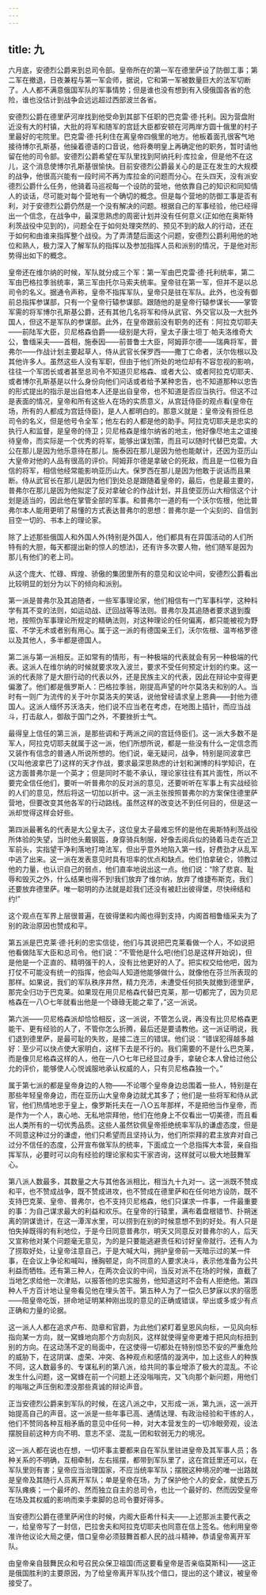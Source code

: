```yaml
---
---
---
```

title: 九
---




六月底，安德烈公爵来到总司令部。皇帝所在的第一军在德里萨设了防御工事；第二军在撤退，日夜兼程与第一军会师，据说，它和第一军被数量巨大的法军切断了。人人都不满意俄国军队的军事情势；但是谁也没有想到有入侵俄国各省的危险，谁也没估计到战争会远远超过西部波兰各省。

安德烈公爵在德里萨河岸找到他受命到其部下任职的巴克雷·德·托利。因为营盘附近没有大的村镇，大批的将军和随军的宫廷大臣都安顿在河两岸方圆十俄里的村子里最好的宅院里。巴克雷·德·托利住在离皇帝四俄里的地方。他板着面孔很客气地接待博尔孔斯基，他操着德语的口音说，他将奏明皇上再确定他的职务，暂时请他留在他的司令部。安德烈公爵希望在军队里找到阿纳托利·库拉金，但是他不在这儿，这个消息使博尔孔斯基很愉快。目前安德烈公爵最关心的是正在发生的大规模的战争，他很高兴能有一段时间不再为库拉金的问题而分心。在头四天，没有派安德烈公爵什么任务，他骑着马巡视每一个设防的营地，他依靠自己的知识和同知情人的谈话，尽可能对每个营地有一个确切的概念。但是每个营地的防御工事是否有利，对于安德烈公爵仍然是一个没有解决的问题。根据自己的军事经验，他已经得出一个信念，在战争中，最深思熟虑的周密计划并没有任何意义(正如他在奥斯特利茨战役中见到的)，问题全在于如何处理突然的、预见不到的敌人的行动，还在于如何和由谁来指挥整个战役。为了弄清楚后面这个问题，安德烈公爵利用他的地位和熟人，极力深入了解军队的指挥以及参加指挥人员和派别的情况，于是他对形势得出如下的概念。

皇帝还在维尔纳的时候，军队就分成三个军：第一军由巴克雷·德·托利统率，第二军由巴格拉季翁统率，第三军由托尔马索夫统率。皇帝驻在第一军，但并不是以总司令的名义。据通令声称，皇帝不指挥军队，皇帝只是驻在军队。此外，也没有御前总指挥参谋部，只有一个皇帝行辕参谋部。跟随他的是皇帝行辕参谋长——掌管军需的将军博尔孔斯基公爵，还有其他几名将军和侍从武官、外交官以及一大批外国人，但这不是军队的参谋部。此外，在皇帝跟前没有职务的还有：阿拉克切耶夫——前陆军大臣，贝尼格森伯爵——级别是大将，皇太子康士坦丁·帕夫洛维奇大公，鲁缅采夫——首相，施泰因——前普鲁士大臣，阿姆菲尔德——瑞典将军，普弗尔——作战计划主要起草人，侍从武官长保罗西——撒丁亡命者，沃尔佐根以及其他许多人。虽然这些人没有军职，但由于他们所处的地位却有不容忽视的影响，往往一个军团长或者甚至总司令不知道贝尼格森、或者大公、或者阿拉克切耶夫、或者博尔孔斯基是以什么身份向他们问话或者给予某种忠告，也不知道那种以忠告的形式提出的指示是出自他本人还是出自皇帝，也不知道是否应当执行。但这不过是表面的情况，皇帝和所有这些人在场的实质意义，从宫廷侍臣的观点看(皇帝在场，所有的人都成为宫廷侍臣)，是人人都明白的。那意义就是：皇帝没有担任总司令的名义，但是他号令全军；他左右的人都是他的助手。阿拉克切耶夫是忠实的执行人和监督，是皇帝的侍卫；贝尼格森是维尔纳省的地主，他好像尽地主之谊接待皇帝，而实际是一个优秀的将军，能够出谋划策，而且可以随时代替巴克雷。大公在那儿是因为他乐意待在那儿。施泰因在那儿是因为他也能献计，还因为亚历山大皇帝对他的人品有很高的评价。阿姆菲尔德是拿破仑的死敌，而且是一位极为自信的将军，相信他经常能影响亚历山大。保罗西在那儿是因为他敢于说话而且果断。侍从武官长在那儿是因为他们到处总是跟随着皇帝的，最后，也是最主要的，普弗尔在那儿是因为他拟定了反对拿破仑的作战计划，并且使亚历山大相信这个计划是适当的，因此他在掌管全部的军事。和普弗尔一道的有一个沃尔佐根，他比普弗尔本人能用更明了易懂的方式表达普弗尔的思想：普弗尔是一个尖刻的、自信到目空一切的、书本上的理论家。

除了上述那些俄国人和外国人外(特别是外国人，他们都具有在异国活动的人们所特有的大胆，每天都提出新的惊人的想法)，还有许多次要人物，他们随军是因为那儿有他们的老上司。

从这个庞大、忙碌、辉煌、骄傲的集团里所有的意见和议论中间，安德烈公爵看出比较明显的划分为以下的倾向和派别。

第一派是普弗尔及其追随者，一些军事理论家，他们相信有一门军事科学，这种科学有其不变的法则，如运动战、迂回战等等法则。普弗尔及其追随者要求退到腹地，按照伪军事理论所规定的精确法则，对这种理论的任何偏离，都只能被视为野蛮、不学无术或者别有用心。属于这一派的有德国亲王们，沃尔佐根、温岑格罗德以及其他人，多半都是德国人。

第二派与第一派相反。正如常有的情形，有一种极端的代表就会有另一种极端的代表。这派人在维尔纳的时候就要求攻入波兰，要求不受任何预定计划的约束。这一派的代表除了是大胆行动的代表以外，还是民族主义的代表，因此在辩论中变得更偏激了。他们都是俄罗斯人：巴格拉季翁，刚提高声望的叶尔莫洛夫和别的人。当时有一则广为流传的关于叶尔莫洛夫的笑话，说他曾经请求皇上恩典——封他为德国人。这派人缅怀苏沃洛夫，他们说不应当老在考虑，在地图上插针，而应当战斗，打击敌人，御敌于国门之外，不要挫折士气。

最得皇上信任的第三派，是那些调和于两派之间的宫廷侍臣们。这一派大多数不是军人，阿拉克切耶夫就属于这一派，他们所想所说，都是一些没有什么一定信念而又装作有信念的普通人所说所想的。他们说，毫无疑问，战争，特别是同波拿巴(又叫他波拿巴了)这样的天才作战，要求最深思熟虑的计划和渊博的科学知识，在这方面普弗尔是一个英才；但是同时不能不承认，理论家往往有其片面性，所以不要完全信任他们，要听一听普弗尔的反对派的意见，还要听听在军事上有实战经验的人们的意见，然后将这一切加以折中。这一派主张按照普弗尔的方案保住德里萨营地，但要改变其他各军的行动路线。虽然这样的改变达不到任何目的，但是这一派却觉得这样会好些。

第四派最著名的代表是大公皇太子，这位皇太子最难忘怀的是他在奥斯特利茨战役所体验的失望，当时他头戴钢盔，身穿骑兵制服，好像去阅兵似的骑着马走在近卫军前头，实指望干净利落地打垮法军，但出乎意外地陷入第一线，好费劲才从乱军中逃了出来。这一派在发表意见时具有坦率的优点和缺点。他们怕拿破仑，领教过他的力量，也认识自己的弱点，他们直率地说出这一点。他们说：“除了悲哀、耻辱和毁灭之外，什么结果也得不到!我们放弃了维尔纳，放弃了维捷布斯克，我们还要放弃德里萨。唯一聪明的办法就是趁我们还没有被赶出彼得堡，尽快缔结和约!”

这个观点在军界上层很普遍，在彼得堡和内阁也得到支持，内阁首相鲁缅采夫为了别的政治原因也赞成和平。

第五派是巴克莱·德·托利的忠实信徒，他们与其说把巴克莱看做一个人，不如说把他看做陆军大臣和总司令。他们说：“不管他是什么吧(他们总是这样开始说)，但是他是一个正直的、精明强干的人，没有比他更好的人了。把实权交给他吧，因为打仗不可能没有统一的指挥，他会叫人知道他能够做什么，就像他在芬兰所表现的那样。如果说，我们的军队秩序井然，精力充沛，未遭受任何损失就撤到德里萨，那完全归功于巴克莱。如果现在用贝尼格森代替巴克莱，那一切都完了，因为贝尼格森在一八○七年就看出他是一个碌碌无能之辈了，”这一派说。

第六派——贝尼格森派却恰恰相反，这一派说，不管怎么说，再没有比贝尼格森更能干、更有经验的人了，不管你怎么折腾，最后还是要请教他。这一派证明说，我们退到德里萨，是最可耻的失败，是接二连三的错误。他们说：“错误犯得越多越好：至少可以快点使大家明白，这样下去是不行的。我们需要的不是什么巴克莱，而是像贝尼格森这样的人，他在一八○七年已经显过身手，拿破仑本人曾给过他公允的评价，能够使人心悦诚服地承认权威的人，只有贝尼格森独一个。”

属于第七派的都是皇帝身边的人物——不论哪个皇帝身边总围着一些人，特别是在那些年轻皇帝身边，而在亚历山大皇帝身边就尤其多了；他们是一些将军和侍从武官，他们热情地忠于皇上，像罗斯托夫在一八○五年那样，不是把他当作皇帝，而是作为一个人，衷心地、无私地崇拜他，他们在他身上不仅看出一切美德，而且看出人类所有的一切优秀品质。这些人虽然钦佩皇帝拒绝统率军队的谦虚态度，但是不同意这种过分的谦虚，他们只希望而且坚持认为，他们所崇拜的君主放弃对自己过分不信任的态度，公开宣布做军队的统率，下面成立一个总指挥大本营，亲自指挥军队，必要时可以向有经验的理论家和实干家咨询，这样就可以极大地鼓舞军心。

第八派人数最多，其数量之大与其他各派相比，相当九十九对一。这一派既不赞成和平，也不赞成战争，既不赞成进攻，也不赞成在德里萨和在任何地方设防，既不支持巴克莱、皇帝、普弗尔，也不支持贝尼格森，他们只谋求一件事，一件最重要的事：为自己谋求最大的利益和欢乐。在皇帝的行辕里，满布着盘根错节、扑朔迷离的阴谋诡计，在这一潭浑水里，可以捞到在别的时候意想不到的好处。有人只是怕失掉既得的有利地位，于是今日同意普弗尔，明天又同意反对普弗尔的人，后天又宣称他对某个问题毫无意见，为的是只要能逃避责任和讨好皇帝就行。还有人为了捞取好处，让皇帝注意自己，于是大喊大叫，拥护皇帝前一天暗示过的某一件事，在会议上争论和喊叫，捶胸顿足，向不同意的人要求决斗，表示他准备为公共利益而牺牲。还有第三种人，在两次会议的中间，当反对派不在场的时候，直截了当地乞求给他一次津贴，以报答他的忠实服务，他知道这时不会有人拒绝他。第四种人千方百计地让皇帝看见他在埋头苦干。第五种人为了一偿久已梦寐以求的宿愿——陪皇帝吃饭，拼命地证明某种刚出现的意见的正确或错误，举出或多或少有点正确和力量的论据。

这一派人人都在追求卢布、勋章和官爵，为此他们紧盯着皇恩风向标，一见风向标指向某一方向，就一窝蜂地向那个方向刮风，这样就使得皇帝更难于把风向标扭到别的方向。在这动荡不定的局面中，在这使得一切都处在特别惊恐不安的严重危险的威胁下，在这阴谋、虚荣、冲突、各种观点和感情的漩涡中，加上这些人的种族不同，这人数最多的、专谋私利的第八派，给共同的事业增添了极大的混乱。不论发生什么问题，这一窝蜂在前一个问题上还没嗡嗡完，又飞向那个新问题，用他们的嗡嗡之声压倒和湮没那些真诚的辩论声音。

正当安德烈公爵来到军队的时候，在这八派之中，又形成一派，第九派，这一派开始提高自己的声音。这一派是一些年事已高、通情达理、有政治经验和干练的人，他们不赞同各种互相矛盾的意见中任何一种，对大本营发生的一切冷眼旁观，设法摆脱目前这种方向不明、意志不坚、混乱一团和软弱无力的境况。

这一派人都在说也在想，一切坏事主要都来自在军队里驻进皇帝及其军事人员；各种关系的不明确，互相牵制，左右摇摆，都带到军队里了，这在宫廷里还可以，在军队里则有害；皇帝应当治理国家，不应当统率军队；摆脱这种境况的唯一出路就是皇帝及其随行人员离开军队；单是皇帝在场，为了保护他个人的安全，就使五万军队瘫痪；一个最坏的、然而独立自主的总司令，也比一个最好的、然而因受皇帝在场及其权威的影响而束手束脚的总司令要好得多。

当安德烈公爵在德里萨闲住的时候，内阁大臣希什科夫——上述那派主要代表之一，给皇帝写了一封信，巴拉舍夫和阿拉克切耶夫也同意在信上签名。他利用皇帝准许他议论大局之便，借口皇帝必须鼓舞首都人民的战斗精神，恭请皇帝离开军队。

由皇帝亲自鼓舞民众和号召民众保卫祖国(而这要看皇帝是否亲临莫斯科)——这正是俄国胜利的主要原因，为了给皇帝离开军队找个借口，提出的这个建议，被皇帝接受了。